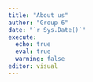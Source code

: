```yaml
---
title: "About us"
author: "Group 6"
date: "`r Sys.Date()`"
execute: 
  echo: true   
  eval: true
  warning: false
editor: visual
---
```

